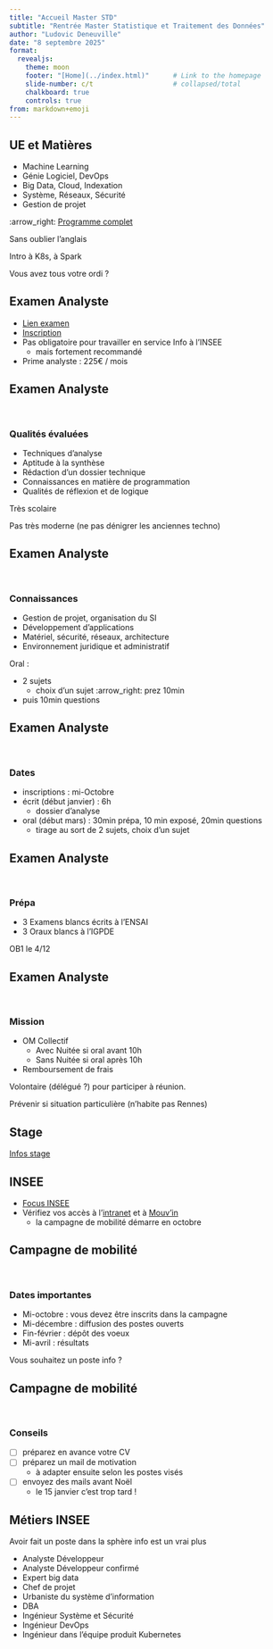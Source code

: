 ```yaml
---
title: "Accueil Master STD"
subtitle: "Rentrée Master Statistique et Traitement des Données"
author: "Ludovic Deneuville"
date: "8 septembre 2025"
format:
  revealjs:
    theme: moon
    footer: "[Home](../index.html)"      # Link to the homepage
    slide-number: c/t                    # collapsed/total
    chalkboard: true
    controls: true
from: markdown+emoji
---
```


## UE et Matières

- Machine Learning
- Génie Logiciel, DevOps
- Big Data, Cloud, Indexation
- Système, Réseaux, Sécurité
- Gestion de projet

:arrow_right: [Programme complet](https://ensai.fr/2-cursus/master-evaluation-et-decision-publiques/programme-de-la-majeure-std/){target="_blank"}


:::{.notes}
Sans oublier l'anglais

Intro à K8s, à Spark

Vous avez tous votre ordi ?
:::

## Examen Analyste

- [Lien examen](https://www.economie.gouv.fr/recrutement/analyste-developpeur-examen-professionnel){target="_blank"}
- [Inscription](https://concours-sg.finances.gouv.fr/){target="_blank"}
- Pas obligatoire pour travailler en service Info à l'INSEE
  - mais fortement recommandé
- Prime analyste : 225€ / mois


## Examen Analyste

\

### Qualités évaluées

- Techniques d'analyse
- Aptitude à la synthèse
- Rédaction d'un dossier technique
- Connaissances en matière de programmation
- Qualités de réflexion et de logique

:::{.notes}
Très scolaire

Pas très moderne (ne pas dénigrer les anciennes techno)
:::


## Examen Analyste

\

### Connaissances

- Gestion de projet, organisation du SI
- Développement d'applications
- Matériel, sécurité, réseaux, architecture
- Environnement juridique et administratif


:::{.notes}
Oral : 

- 2 sujets
  - choix d'un sujet :arrow_right: prez 10min
- puis 10min questions
:::


## Examen Analyste

\

### Dates

- inscriptions : mi-Octobre
- écrit (début janvier) : 6h
  - dossier d'analyse
- oral (début mars) : 30min prépa, 10 min exposé, 20min questions
  - tirage au sort de 2 sujets, choix d'un sujet



## Examen Analyste

\

### Prépa

- 3 Examens blancs écrits à l'ENSAI
- 3 Oraux blancs à l'IGPDE

::: {.notes}
OB1 le 4/12
:::

## Examen Analyste

\

### Mission

- OM Collectif
  - Avec Nuitée si oral avant 10h
  - Sans Nuitée si oral après 10h
- Remboursement de frais

::: {.notes}
Volontaire (délégué ?) pour participer à réunion.

Prévenir si situation particulière (n'habite pas Rennes)
:::


## Stage

[Infos stage](stage.qmd)

## INSEE

- [Focus INSEE](INSEE.qmd)
- Vérifiez vos accès à l'[intranet](https://intranet.insee.fr/){target="_blank"} et à [Mouv'in](https://mobilites.insee.fr/){target="_blank"}
  - la campagne de mobilité démarre en octobre


## Campagne de mobilité

\

### Dates importantes

- Mi-octobre : vous devez être inscrits dans la campagne
- Mi-décembre : diffusion des postes ouverts
- Fin-février : dépôt des voeux
- Mi-avril : résultats


:::{.notes}
Vous souhaitez un poste info ?
:::


## Campagne de mobilité

\

### Conseils

- [ ] préparez en avance votre CV
- [ ] préparez un mail de motivation
  - à adapter ensuite selon les postes visés
- [ ] envoyez des mails avant Noël
  - le 15 janvier c'est trop tard !


## Métiers INSEE {.smaller}

Avoir fait un poste dans la sphère info est un vrai plus

- Analyste Développeur
- Analyste Développeur confirmé
- Expert big data
- Chef de projet
- Urbaniste du système d'information
- DBA
- Ingénieur Système et Sécurité
- Ingénieur DevOps
- Ingénieur dans l’équipe produit Kubernetes
